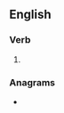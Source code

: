 ==English==

===Verb===
{{head|en|present participle}}

# {{present participle of|delude|lang=en|nocat=1}}

===Anagrams===
* {{anagrams|en|a=ddegilnu|indulged|ungilded}}